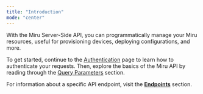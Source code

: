 ```yaml
---
title: "Introduction"
mode: "center"
---
```


With the Miru Server-Side API, you can programmatically manage your Miru resources, useful for provisioning devices, deploying configurations, and more.

To get started, continue to the [Authentication](/docs/server-side-api/authn) page to learn how to authenticate your requests. Then, explore the basics of the Miru API by reading through the [Query Parameters](/docs/server-side-api/query-params) section.

For information about a specific API endpoint, visit the [**Endpoints**](https://docs.miruml.com/docs/server-side-api/config-instances) section.